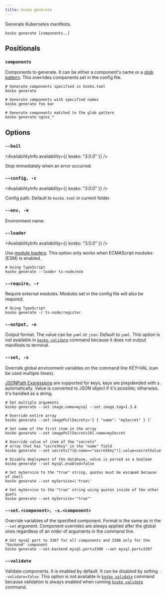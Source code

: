 ```yaml
---
title: kosko generate
---
```



Generate Kubernetes manifests.

```shell
kosko generate [components..]
```

## Positionals

### `components`

Components to generate. It can be either a component's name or a [glob pattern]. This overrides components set in the config file.

```shell
# Generate components specified in kosko.toml
kosko generate

# Generate components with specified names
kosko generate foo bar

# Generate components matched to the glob pattern
kosko generate nginx_*
```

## Options

### `--bail`

<AvailabilityInfo availability={{ kosko: "3.0.0" }} />

Stop immediately when an error occurred.

### `--config, -c`

<AvailabilityInfo availability={{ kosko: "3.0.0" }} />

Config path. Default to `kosko.toml` in current folder.

### `--env, -e`

Environment name.

### `--loader`

<AvailabilityInfo availability={{ kosko: "3.0.0" }} />

Use [module loaders](https://nodejs.org/dist/latest-v18.x/docs/api/esm.html#loaders). This option only works when ECMAScript modules (ESM) is enabled.

```shell
# Using TypeScript
kosko generate --loader ts-node/esm
```

### `--require, -r`

Require external modules. Modules set in the config file will also be required.

```shell
# Using TypeScript
kosko generate -r ts-node/register
```

### `--output, -o`

Output format. The value can be `yaml` or `json`. Default to `yaml`. This option is not available in [`kosko validate`](validate.md) command because it does not output manifests to terminal.

### `--set, -s`

Override global environment variables on the command line KEY=VAL (can be used multiple times).

[JSONPath Expressions](https://www.npmjs.com/package/jsonpath) are supported for keys, keys are prepdended with `$.` automatically.
Value is converted to JSON object if it's possible; otherwise, it's handled as a string.

```shell
# Set multiple arguments
kosko generate --set image.name=mysql --set image.tag=1.3.4

# Override entire array
kosko generate --set imagePullSecrets='[ { "name": "mySecret" } ]'

# Set name of the first item in the array
kosko generate --set imagePullSecrets[0].name=mySecret

# Override value of item of the "secrets"
# array that has "secretKey" in the "name" field
kosko generate --set secrets[?(@.name=="secretKey")].value=secretValue

# Disable deployment of the database, value is parsed as a boolean
kosko generate --set mysql.enabled=false

# Set myService to the "true" string, quotes must be escaped because of shell
kosko generate --set myService=\'true\'

# Set myService to the "true" string using quotes inside of the other quots
kosko generate --set myService='"true"'
```

### `--set.<component>, -s.<component>`

Override variables of the specified component. Format is the same as in the `--set` argument. Component overrides are always applied after the global ones regardless of an order of arguments in the command line.

```shell
# Set mysql port to 3307 for all components and 3308 only for the "backend" component
kosko generate --set.backend mysql.port=3308 --set mysql.port=3307
```

### `--validate`

Validate components. It is enabled by default. It can be disabled by setting `--validate=false`. This option is not available in [`kosko validate`](validate.md) command because validation is always enabled when running [`kosko validate`](validate.md) command.

[glob pattern]: https://en.wikipedia.org/wiki/Glob_(programming)
